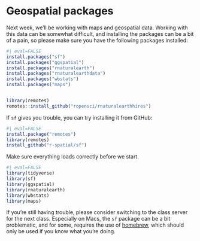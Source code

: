 # Geospatial packages {.unnumbered}

Next week, we'll be working with maps and geospatial data. Working with this data can be somewhat difficult, and installing the packages can be a bit of a pain, so please make sure you have the following packages installed:

```r
#| eval=FALSE
install.packages("sf")
install.packages("ggspatial")
install.packages("rnaturalearth")
install.packages("rnaturalearthdata")
install.packages("wbstats")
install.packages("maps")


library(remotes)
remotes::install_github("ropensci/rnaturalearthhires")
```

If `sf` gives you trouble, you can try installing it from GitHub:

```r
#| eval=FALSE
install.package("remotes")
library(remotes)
install_github("r-spatial/sf")
```

Make sure everything loads correctly before we start.

```r
#| eval=FALSE
library(tidyverse)
library(sf)
library(ggspatial)
library(rnaturalearth)
library(wbstats)
library(maps)
```

If you're still having trouble, please consider switching to the class server for the next class. Especially on Macs, the `sf` package can be a bit problematic, and for some, requires the use of [homebrew](https://formulae.brew.sh/formula/sf), which should only be used if you know what you're doing.
